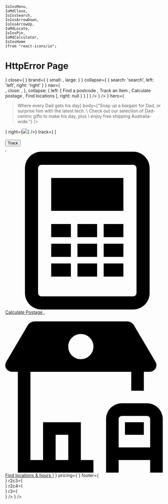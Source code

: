     IoIosMenu,
    IoMdClose, 
    IoIosSearch,
    IoIosArrowDown,
    IoIosArrowUp,
    IoMdLocate,
    IoIosPin,
    IoMdCalculator,
    IoIosHome
    }from "react-icons/io";


<Meta title="pages/XpressHome" component={XpressHome} />

# HttpError Page

<ArgsTable of={HttpError} />

<Canvas>
    <Story name='Basic'>
        <XpressHome 
            header={
                <Navbar
                    open={<IconContext.Provider value={{ className: "icon icon--lg" }}>
                            <IoIosMenu />
                        </IconContext.Provider>}
                    close={<IconContext.Provider value={{ className: "icon" }}>
                            <IoMdClose />
                        </IconContext.Provider>}
                    brand={
                        {
                            small: <Logo src='/images/xpress-logo.png' size='sm'/>,
                            large: <Logo src='/images/xpress-logo.png' size='sm'/>
                        }
                    }
                    collapse={ 
                        {
                            search: 'search',
                            left: 'left',
                            right: 'right'
                        }
                    }
                    nav={
                       <Nav
                            type='single'
                            navs={
                                [
                                    {
                                        type: 'collapse',
                                        faciliter: {
                                            text: 'Tools',
                                            open: <IconContext.Provider value={{ className: "icon" }}>
                                                    <IoIosArrowDown />
                                                </IconContext.Provider>,
                                            close: <IconContext.Provider value={{ className: "icon" }}>
                                                    <IoIosArrowUp />
                                                </IconContext.Provider>,
                                        },
                                        collapse: {
                                            left: [
                                                <Link theme="red" variant="nav-red">
                                                    <span><IoIosPin /></span>
                                                    Find a postcode
                                                </Link>,
                                                <Link theme="red" variant="nav-red">
                                                    <span><IoMdLocate /></span>
                                                    Track an Item
                                                </Link>,
                                                <Link theme="red" variant="nav-red">
                                                    <span><IoMdCalculator /></span>
                                                    Calculate postage
                                                </Link>,
                                                <Link theme="red" variant="nav-red">
                                                    <span><IoIosHome /></span>
                                                    Find locations
                                                </Link>
                                            ],
                                            right: null
                                        }
                                    }
                                ]
                            }
                        />
                    }
                />
            }
            hero={<Hero
                    left={
                       <div className='row'>
                           <div class='col-md-2' />
                           <div class='col-md-8'>
                                <Blockquote
                                    theme='red'
                                    size='lg'
                                    variant='primary'
                                    variant='danger'
                                    header={<Typography size='h1'>Where every Dad gets his day</Typography>}
                                    body={"Snap up a bargain for Dad, or surprise him with the latest tech. \
                                                        Check out our selection of Dad-centric gifts to make his day, plus \
                                                        enjoy free shipping Australia-wide."}
                                />
                            </div>  
                       </div>
                    }
                    right={<img style={{width: "100%"}} src='/images/shutterstock-498020416.jpg' />}
                />}
            track={
                [
                    <div>
                        <Field label="Track an item" theme='red'/>
                        <div>
                            <br />
                            <Button type='submit' theme='red' variant='danger' block>Track</Button>
                        </div>
                    </div>,
                    <a href="#" className='icon icon--vertical icon--lg'>
                        <span>
                            <svg viewBox="0 0 24 24" xmlns="http://www.w3.org/2000/svg"><path fill-rule="evenodd" clip-rule="evenodd" d="M22 2.5C22 1.122 20.879 0 19.5 0h-14A2.503 2.503 0 003 2.5v19C3 22.878 4.121 24 5.5 24h14c1.379 0 2.5-1.122 2.5-2.5v-19zM19.5 22a.5.5 0 00.5-.5v-19a.5.5 0 00-.5-.5h-14a.5.5 0 00-.5.5v19a.5.5 0 00.5.5h14zM7 9h11V4H7v5zm11 4h-3v-2h3v2zm-7 0h3v-2h-3v2zm-1 0H7v-2h3v2zm5 3h3v-2h-3v2zm-1 0h-3v-2h3v2zm-7 0h3v-2H7v2zm11 3h-3v-2h3v2zm-7 0h3v-2h-3v2zm-1 0H7v-2h3v2z"></path></svg>
                        </span>
                        <span class='typography typography--sm typography--primary theme-red'>Calculate Postage</span>
                    </a>,
                    <a href="#" className='icon icon--vertical icon--lg'>
                        <span>
                            <svg viewBox="0 0 24 24" xmlns="http://www.w3.org/2000/svg"><path fill-rule="evenodd" clip-rule="evenodd" d="M5.76 16.333h5.76v5.75h1.92V24H1.92V8.667h-.905a1.01 1.01 0 01-.81-1.617l3.273-5.543c.24-.32.617-.507 1.016-.507h14.052c.4 0 .776.188 1.016.507l3.273 5.543a1.01 1.01 0 01-.81 1.617h-.905v2.875H19.2V8.667H3.84v13.416h1.92v-5.75zM24 24v-8.146a2.4 2.4 0 00-2.4-2.396h-3.84a2.4 2.4 0 00-2.4 2.396V24h1.92v-1.917h4.8V24H24zm-6.72-3.833h4.8v-4.313a.481.481 0 00-.48-.479h-3.84a.48.48 0 00-.48.48v4.312zM9.6 22.083H7.68V18.25H9.6v3.833zm1.92-19.166c1.06 0 1.92.858 1.92 1.916a1.92 1.92 0 01-1.92 1.917c-1.06 0-1.92-.859-1.92-1.917s.86-1.916 1.92-1.916zm9.6 15.333h-2.88v-1.917h2.88v1.917z"></path></svg>
                        </span>
                        <span class='typography typography--sm typography--primary theme-red'>Find locations & hours</span>
                    </a>
                ]
            }
            pricing={
                <PriceTable 
                    title="Price List"
                    lists={[
                        {
                            name: "Price One",
                            sign: "Birr",
                            currency: "20",
                            cent: "99",
                            per: "/MON",
                            href: "#",
                            text: "Sign UP",
                            features: [
                                {
                                    value: "20GB",
                                    name: "Bandwidth"
                                }
                            ]
                        }
                    ]}
                />
            }
            footer={
                <Footer
                    r1c2={<div class='box' />}
                    r2c3={<div class='box' />}
                    r2c4={<div class='box' />}
                    r3={<div class='box' />}
                />
            }
         />
    </Story>
</Canvas>